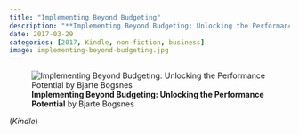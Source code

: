 ```yaml
---
title: "Implementing Beyond Budgeting"
description: "**Implementing Beyond Budgeting: Unlocking the Performance Potential** by Bjarte Bogsnes - (*Kindle*)"
date: 2017-03-29
categories: [2017, Kindle, non-fiction, business]
image: implementing-beyond-budgeting.jpg
---
```

![**Implementing Beyond Budgeting: Unlocking the Performance Potential** by Bjarte Bogsnes](implementing-beyond-budgeting.jpg){fig-align="left"}

(*Kindle*)
